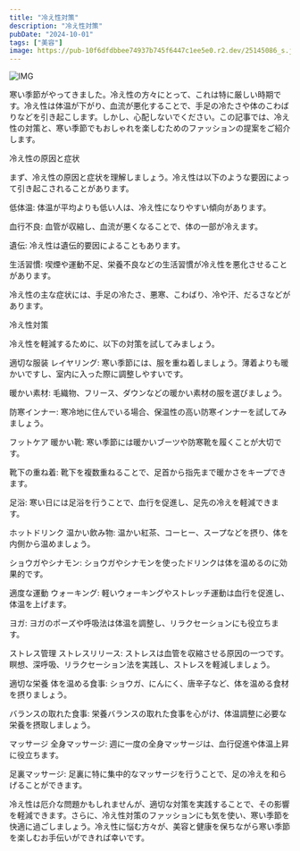 ```yaml
---
title: "冷え性対策"
description: "冷え性対策"
pubDate: "2024-10-01"
tags: ["美容"]
image: https://pub-10f6dfdbbee74937b745f6447c1ee5e0.r2.dev/25145086_s.jpg
---
```




![IMG](https://pub-10f6dfdbbee74937b745f6447c1ee5e0.r2.dev/25145086_s.jpg)

寒い季節がやってきました。冷え性の方々にとって、これは特に厳しい時期です。冷え性は体温が下がり、血流が悪化することで、手足の冷たさや体のこわばりなどを引き起こします。しかし、心配しないでください。この記事では、冷え性の対策と、寒い季節でもおしゃれを楽しむためのファッションの提案をご紹介します。

冷え性の原因と症状

まず、冷え性の原因と症状を理解しましょう。冷え性は以下のような要因によって引き起こされることがあります。

低体温: 体温が平均よりも低い人は、冷え性になりやすい傾向があります。

血行不良: 血管が収縮し、血流が悪くなることで、体の一部が冷えます。

遺伝: 冷え性は遺伝的要因によることもあります。

生活習慣: 喫煙や運動不足、栄養不良などの生活習慣が冷え性を悪化させることがあります。

冷え性の主な症状には、手足の冷たさ、悪寒、こわばり、冷や汗、だるさなどがあります。

冷え性対策

冷え性を軽減するために、以下の対策を試してみましょう。

適切な服装
レイヤリング: 寒い季節には、服を重ね着しましょう。薄着よりも暖かいですし、室内に入った際に調整しやすいです。

暖かい素材: 毛織物、フリース、ダウンなどの暖かい素材の服を選びましょう。

防寒インナー: 寒冷地に住んでいる場合、保温性の高い防寒インナーを試してみましょう。

フットケア
暖かい靴: 寒い季節には暖かいブーツや防寒靴を履くことが大切です。

靴下の重ね着: 靴下を複数重ねることで、足首から指先まで暖かさをキープできます。

足浴: 寒い日には足浴を行うことで、血行を促進し、足先の冷えを軽減できます。

ホットドリンク
温かい飲み物: 温かい紅茶、コーヒー、スープなどを摂り、体を内側から温めましょう。

ショウガやシナモン: ショウガやシナモンを使ったドリンクは体を温めるのに効果的です。

適度な運動
ウォーキング: 軽いウォーキングやストレッチ運動は血行を促進し、体温を上げます。

ヨガ: ヨガのポーズや呼吸法は体温を調整し、リラクセーションにも役立ちます。

ストレス管理
ストレスリリース: ストレスは血管を収縮させる原因の一つです。瞑想、深呼吸、リラクセーション法を実践し、ストレスを軽減しましょう。

適切な栄養
体を温める食事: ショウガ、にんにく、唐辛子など、体を温める食材を摂りましょう。

バランスの取れた食事: 栄養バランスの取れた食事を心がけ、体温調整に必要な栄養を摂取しましょう。

マッサージ
全身マッサージ: 週に一度の全身マッサージは、血行促進や体温上昇に役立ちます。

足裏マッサージ: 足裏に特に集中的なマッサージを行うことで、足の冷えを和らげることができます。

冷え性は厄介な問題かもしれませんが、適切な対策を実践することで、その影響を軽減できます。さらに、冷え性対策のファッションにも気を使い、寒い季節を快適に過ごしましょう。冷え性に悩む方々が、美容と健康を保ちながら寒い季節を楽しむお手伝いができれば幸いです。
